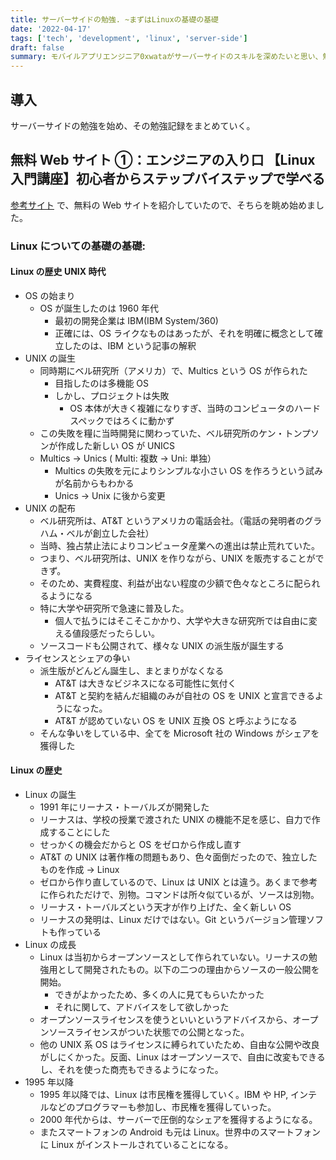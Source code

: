 ```yaml
---
title: サーバーサイドの勉強. ~まずはLinuxの基礎の基礎
date: '2022-04-17'
tags: ['tech', 'development', 'linux', 'server-side']
draft: false
summary: モバイルアプリエンジニア0xwataがサーバーサイドのスキルを深めたいと思い、勉強を始めた。まずはサーバーOSの知識をつけるのが一番との記事を拝見したので、サーバーOSの一つのLinuxを深堀りするところから始めてみた
---
```


## 導入

サーバーサイドの勉強を始め、その勉強記録をまとめていく。

## 無料 Web サイト ①：エンジニアの入り口 【Linux 入門講座】初心者からステップバイステップで学べる

[参考サイト](https://infla-lab.com/blog/server-engineer-study/) で、無料の Web サイトを紹介していたので、そちらを眺め始めました。

### Linux についての基礎の基礎:

#### Linux の歴史 UNIX 時代

- OS の始まり
  - OS が誕生したのは 1960 年代
    - 最初の開発企業は IBM(IBM System/360)
    - 正確には、OS ライクなものはあったが、それを明確に概念として確立したのは、IBM という記事の解釈
- UNIX の誕生
  - 同時期にベル研究所（アメリカ）で、Multics という OS が作られた
    - 目指したのは多機能 OS
    - しかし、プロジェクトは失敗
      - OS 本体が大きく複雑になりすぎ、当時のコンピュータのハードスペックではろくに動かず
  - この失敗を糧に当時開発に関わっていた、ベル研究所のケン・トンプソンが作成した新しい OS が UNICS
  - Multics -> Unics ( Multi: 複数 -> Uni: 単独）
    - Multics の失敗を元によりシンプルな小さい OS を作ろうという試みが名前からもわかる
    - Unics -> Unix に後から変更
- UNIX の配布
  - ベル研究所は、AT&T というアメリカの電話会社。（電話の発明者のグラハム・ベルが創立した会社）
  - 当時、独占禁止法によりコンピュータ産業への進出は禁止荒れていた。
  - つまり、ベル研究所は、UNIX を作りながら、UNIX を販売することができず。
  - そのため、実費程度、利益が出ない程度の少額で色々なところに配られるようになる
  - 特に大学や研究所で急速に普及した。
    - 個人で払うにはそこそこかかり、大学や大きな研究所では自由に変える値段感だったらしい。
  - ソースコードも公開されて、様々な UNIX の派生版が誕生する
- ライセンスとシェアの争い
  - 派生版がどんどん誕生し、まとまりがなくなる
    - AT&T は大きなビジネスになる可能性に気付く
    - AT&T と契約を結んだ組織のみが自社の OS を UNIX と宣言できるようになった。
    - AT&T が認めていない OS を UNIX 互換 OS と呼ぶようになる
  - そんな争いをしている中、全てを Microsoft 社の Windows がシェアを獲得した

#### Linux の歴史

- Linux の誕生
  - 1991 年にリーナス・トーバルズが開発した
  - リーナスは、学校の授業で渡された UNIX の機能不足を感じ、自力で作成することにした
  - せっかくの機会だからと OS をゼロから作成し直す
  - AT&T の UNIX は著作権の問題もあり、色々面倒だったので、独立したものを作成 -> Linux
  - ゼロから作り直しているので、Linux は UNIX とは違う。あくまで参考に作られただけで、別物。コマンドは所々似ているが、ソースは別物。
  - リーナス・トーバルズという天才が作り上げた、全く新しい OS
  - リーナスの発明は、Linux だけではない。Git というバージョン管理ソフトも作っている
- Linux の成長
  - Linux は当初からオープンソースとして作られていない。リーナスの勉強用として開発されたもの。以下の二つの理由からソースの一般公開を開始。
    - できがよかったため、多くの人に見てもらいたかった
    - それに関して、アドバイスをして欲しかった
  - オープンソースライセンスを使うといいというアドバイスから、オープンソースライセンスがついた状態での公開となった。
  - 他の UNIX 系 OS はライセンスに縛られていたため、自由な公開や改良がしにくかった。反面、Linux はオープンソースで、自由に改変もできるし、それを使った商売もできるようになった。
- 1995 年以降
  - 1995 年以降では、Linux は市民権を獲得していく。IBM や HP, インテルなどのプログラマーも参加し、市民権を獲得していった。
  - 2000 年代からは、サーバーで圧倒的なシェアを獲得するようになる。
  - またスマートフォンの Android も元は Linux。世界中のスマートフォンに Linux がインストールされていることになる。

###
